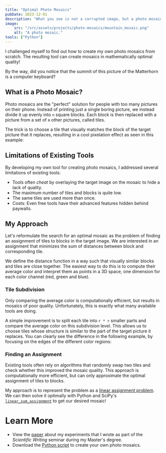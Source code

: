```yaml
---
title: "Optimal Photo Mosaics"
pubDate: 2023-12-01
description: "What you see is not a corrupted image, but a photo mosaic! In this project I explored how to create them and improve their quality."
image:
    src: "/src/assets/projects/photo-mosaics/mountain_mosaic.png"
    alt: "A photo mosaic."
tools: ["Python"]
---
```


I challenged myself to find out how to create my own photo mosaics from scratch.
The resulting tool can create mosaics in mathematically optimal quality!

By the way, did you notice that the summit of this picture of the Matterhorn is a computer keyboard?

## What is a Photo Mosaic?

Photo mosaics are the "perfect" solution for people with too many pictures on their phone.
Instead of printing just a single boring picture, we instead divide it up evenly into `n` square blocks.
Each block is then replaced with a picture from a set of `m` other pictures, called tiles.

The trick is to choose a tile that visually matches the block of the target picture that it replaces,
resulting in a cool pixelation effect as seen in this example:

<ImageDiff image1={desert1} alt1="The unaltered target image."
                image2={desert2} alt2="The photo mosaic corresponding to the target image."
                aspect="3/2"
                caption="An example of a mosaic with n=600 tiles. Tile pictures originate from the CIFAR-100 dataset. Because the data set contains images that are very similar to each other, some tiles appear to repeat themselves."/>

## Limitations of Existing Tools

By developing my own tool for creating photo mosaics, I addressed several limitations of existing tools:

- Tools often *cheat* by overlaying the target image on the mosaic to hide a lack of quality.
- The maximum number of tiles and blocks is quite low.
- The same tiles are used more than once.
- Costs: Even free tools have their advanced features hidden behind paywalls.

## My Approach

Let's reformulate the search for an optimal mosaic as the problem of finding an assignment of tiles to blocks in the target image.
We are interested in an assignment that minimizes the sum of distances between block and corresponding tile.

We define the distance function in a way such that visually similar blocks and tiles are close together. The easiest
way to do this is to compute their average color and interpret them as points in a 3D space, one dimension for each color channel (red, green and blue).

### Tile Subdivision

Only comparing the average color is computationally efficient, but results in mosaics of poor quality.
Unfortunately, this is exactly what many available tools are doing.

A simple improvement is to split each tile into `r * r` smaller parts and compare the average color on this subdivision level.
This allows us to choose tiles whose structure is similar to the part of the target picture it replaces.
You can clearly see the difference in the following example, by focusing on the edges of the different color regions:

<ImageDiff image1={paint1} alt1="The unaltered target image."
           image2={paint2} alt2="The photo mosaic corresponding to the target image."
           aspect="16/9"
           caption="Comparing a photo mosaic constructed with no subdivisions (r=1) to a mosaic with subdivisions (r=7)."/>

### Finding an Assignment

Existing tools often rely on algorithms that randomly swap two tiles and check whether this improved the mosaic quality.
This approach is computationally more efficient, but can only approximate the optimal assignment of tiles to blocks.

My approach is to represent the problem as a [linear assignment problem](https://en.wikipedia.org/wiki/Assignment_problem).
We can then solve it optimally with Python and SciPy's [`linear_sum_assignment`](https://docs.scipy.org/doc/scipy/reference/generated/scipy.optimize.linear_sum_assignment.html) to get our desired mosaic!
<br/>

# Learn More
- View the <a href="/files/Photo_Mosaics-Tobias_Weber.pdf" target="_blank">paper</a> about my experiments that I wrote as part of the *Scientific Writing* seminar during my Master's degree.
- Download the <a href="/files/mosaic_creator.py" download="mosaic_creator.py">Python script</a> to create your own photo mosaics.